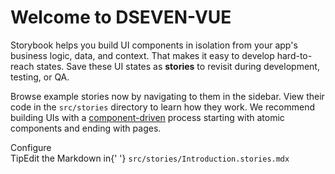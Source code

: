 
<DocsStyle />

<Meta title="快速开始" />

# Welcome to DSEVEN-VUE

Storybook helps you build UI components in isolation from your app's business logic, data, and context.
That makes it easy to develop hard-to-reach states. Save these UI states as **stories** to revisit during development, testing, or QA.

Browse example stories now by navigating to them in the sidebar.
View their code in the `src/stories` directory to learn how they work.
We recommend building UIs with a [component-driven](https://componentdriven.org) process starting with atomic components and ending with pages.

<div className="subheading">Configure</div>

<div className="tip-wrapper">
  <span className="tip">Tip</span>Edit the Markdown in{' '}
  <code>src/stories/Introduction.stories.mdx</code>
</div>
